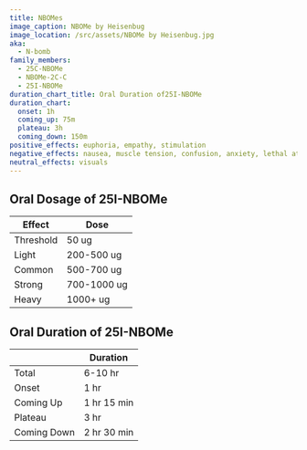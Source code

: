 ```yaml
---
title: NBOMes
image_caption: NBOMe by Heisenbug
image_location: /src/assets/NBOMe by Heisenbug.jpg
aka:
  - N-bomb
family_members:
  - 25C-NBOMe
  - NBOMe-2C-C
  - 25I-NBOMe
duration_chart_title: Oral Duration of25I-NBOMe
duration_chart:
  onset: 1h
  coming_up: 75m
  plateau: 3h
  coming_down: 150m
positive_effects: euphoria, empathy, stimulation
negative_effects: nausea, muscle tension, confusion, anxiety, lethal at high doses
neutral_effects: visuals
---
```


## Oral Dosage of 25I-NBOMe
| Effect | Dose |
| --- | --- |
| Threshold | 50 ug |
| Light | 200-500 ug |
| Common | 500-700 ug |
| Strong | 700-1000 ug |
| Heavy | 1000+ ug |


<Chart title={frontmatter.duration_chart_title} data={frontmatter.duration_chart} />

## Oral Duration of 25I-NBOMe
| | Duration |
| --- | --- |
| Total | 6-10 hr |
| Onset | 1 hr |
| Coming Up | 1 hr 15 min |
| Plateau | 3 hr |
| Coming Down | 2 hr 30 min |
